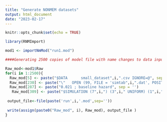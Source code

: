 ```yaml
---
title: "Generate NONMEM datasets"
output: html_document
date: "2023-02-17"
---
```


```r
knitr::opts_chunk$set(echo = TRUE)
```

```r

library(RNMImport)


```

```r
mod1 <- importNmMod("run1.mod")
```

```r

####Generating 2500 copies of model file with name changes to data input file name ###"small_dataset(i).csv" and table output file name "simtab(i).csv"

Raw_mod<-mod1$Raw
for(i in 1:2500){
  Raw_mod[5] <- paste("$DATA      small_dataset",i,".csv IGNORE=@", sep = '') 
  Raw_mod[230] <- paste("\"   OPEN (99, FILE = 'simtab",i,".dat', POSITION='APPEND')", sep='')
  Raw_mod[287] <- paste("0.021 ; baseline hazard", sep = '')  
   Raw_mod[309] <- paste("$SIMULATION (7",i,") (3",i," UNIFORM) (1",i," UNIFORM) ONLYSIM NSUB=1 ;", sep='' )
 
 output_file<-file(paste('run',i,'.mod',sep=''))
 
 write(assign(paste0("Raw_mod", i), Raw_mod), output_file )
}


```

